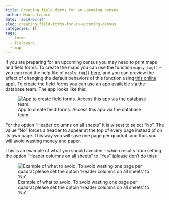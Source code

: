```yaml
---
title: Creating field forms for an upcoming census
author: Mauro Lepore
date: '2018-02-14'
slug: creating-field-forms-for-an-upcoming-census
categories: []
tags:
  - forms
  - fieldwork
  - map
---
```


If you are preparing for an upcoming census you may need to print maps and field forms. To create the maps you can use the function `maply_tag()` -- you can read the help file of `maply_tag()`  [here](https://forestgeo.github.io/fgeo.map/reference/maply_tag.html), and you can preview the effect of changing the default behaviors of this function using [this online app](https://bookdown.org/fgeocomm/maply_tag_app/)). To create the field forms you can use an app available via the database team. The app looks like this:

![App to create field forms. Access this app via the database team.](https://i.imgur.com/3FKzP4N.png)

For the option "Header columns on all sheets" it is wisest to select "No". The value "No" forces a header to appear at the top of every page instead of on its own page. This way you will save one page per quadrat, and thus you will avoid wasting money and paper. 

This is an example of what you should avoided -- which results from setting the option "Header columns on all sheets" to "Yes" (please don't do this):

![Example of what to avoid. To avoid wasting one page per quadrat please set the optoin 'Header columns on all sheets' to 'No'.](https://i.imgur.com/4BIbUIK.png)



